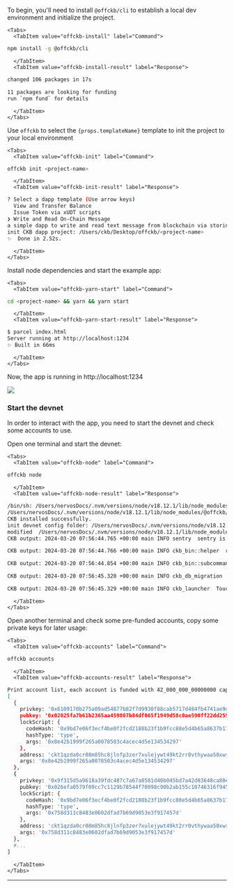 
To begin, you'll need to install `@offckb/cli` to establish a local dev environment and initialize the project.

```mdx-code-block
<Tabs>
  <TabItem value="offckb-install" label="Command">
```
```bash
npm install -g @offckb/cli
```
```mdx-code-block
  </TabItem>
  <TabItem value="offckb-install-result" label="Response">
```
```bash
changed 106 packages in 17s

11 packages are looking for funding
run `npm fund` for details
```
```mdx-code-block
  </TabItem>
</Tabs>
```

Use `offckb` to select the <code>{props.templateName}</code> template to init the project to your local environment

```mdx-code-block
<Tabs>
  <TabItem value="offckb-init" label="Command">
```
```bash
offckb init <project-name>
```

```mdx-code-block
  </TabItem>
  <TabItem value="offckb-init-result" label="Response">
```
```bash
? Select a dapp template (Use arrow keys)
  View and Transfer Balance
  Issue Token via xUDT scripts
❯ Write and Read On-Chain Message
a simple dapp to write and read text message from blockchain via storing it in cells
init CKB dapp project: /Users/ckb/Desktop/offckb/<project-name>
✨  Done in 2.52s.
```
```mdx-code-block
  </TabItem>
</Tabs>
```

Install node dependencies and start the example app:

```mdx-code-block
<Tabs>
  <TabItem value="offckb-yarn-start" label="Command">
```
```bash
cd <project-name> && yarn && yarn start
```
```mdx-code-block
  </TabItem>
  <TabItem value="offckb-yarn-start-result" label="Response">
```
```bash
$ parcel index.html
Server running at http://localhost:1234
✨ Built in 66ms
```
```mdx-code-block
  </TabItem>
</Tabs>
```

Now, the app is running in http://localhost:1234

<img src={props.imageSrc} />

### Start the devnet

In order to interact with the app, you need to start the devnet and check some accounts to use.

Open one terminal and start the devnet:

```mdx-code-block
<Tabs>
  <TabItem value="offckb-node" label="Command">
```
```bash
offckb node
```
```mdx-code-block
  </TabItem>
  <TabItem value="offckb-node-result" label="Response">
```
```bash
/bin/sh: /Users/nervosDocs/.nvm/versions/node/v18.12.1/lib/node_modules/@offckb/cli/target/ckb/ckb: No such file or directory
/Users/nervosDocs/.nvm/versions/node/v18.12.1/lib/node_modules/@offckb/cli/target/ckb/ckb not found, download and install the new version 0.113.1..
CKB installed successfully.
init devnet config folder: /Users/nervosDocs/.nvm/versions/node/v18.12.1/lib/node_modules/@offckb/cli/target/devnet
modified  /Users/nervosDocs/.nvm/versions/node/v18.12.1/lib/node_modules/@offckb/cli/target/devnet/ckb-miner.toml
CKB output: 2024-03-20 07:56:44.765 +00:00 main INFO sentry  sentry is disabled

CKB output: 2024-03-20 07:56:44.766 +00:00 main INFO ckb_bin::helper  raise_fd_limit newly-increased limit: 61440

CKB output: 2024-03-20 07:56:44.854 +00:00 main INFO ckb_bin::subcommand::run  ckb version: 0.113.1 (95ad24b 2024-01-31)

CKB output: 2024-03-20 07:56:45.320 +00:00 main INFO ckb_db_migration  Init database version 20230206163640

CKB output: 2024-03-20 07:56:45.329 +00:00 main INFO ckb_launcher  Touch chain spec hash: Byte32(0x3036c73473a371f3aa61c588c38924a93fb8513e481fa7c8d884fc4cf5fd368a)
```
```mdx-code-block
  </TabItem>
</Tabs>
```

Open another terminal and check some pre-funded accounts, copy some private keys for later usage:

```mdx-code-block
<Tabs>
  <TabItem value="offckb-accounts" label="Command">
```
```bash
offckb accounts
```
```mdx-code-block
  </TabItem>
  <TabItem value="offckb-accounts-result" label="Response">
```
```bash
Print account list, each account is funded with 42_000_000_00000000 capacity in the genesis block.
[
  {
    privkey: '0x6109170b275a09ad54877b82f7d9930f88cab5717d484fb4741ae9d1dd078cd6',
    pubkey: '0x02025fa7b61b2365aa459807b84df065f1949d58c0ae590ff22dd2595157bffefa',
    lockScript: {
      codeHash: '0x9bd7e06f3ecf4be0f2fcd2188b23f1b9fcc88e5d4b65a8637b17723bbda3cce8',
      hashType: 'type',
      args: '0x8e42b1999f265a0078503c4acec4d5e134534297'
    },
    address: 'ckt1qzda0cr08m85hc8jlnfp3zer7xulejywt49kt2rr0vthywaa50xwsqvwg2cen8extgq8s5puft8vf40px3f599cytcyd8',
    args: '0x8e42b1999f265a0078503c4acec4d5e134534297'
  },
  {
    privkey: '0x9f315d5a9618a39fdc487c7a67a8581d40b045bd7a42d83648ca80ef3b2cb4a1',
    pubkey: '0x026efa0579f09cc7c1129b78544f70098c90b2ab155c10746316f945829c034a2d',
    lockScript: {
      codeHash: '0x9bd7e06f3ecf4be0f2fcd2188b23f1b9fcc88e5d4b65a8637b17723bbda3cce8',
      hashType: 'type',
      args: '0x758d311c8483e0602dfad7b69d9053e3f917457d'
    },
    address: 'ckt1qzda0cr08m85hc8jlnfp3zer7xulejywt49kt2rr0vthywaa50xwsqt435c3epyrupszm7khk6weq5lrlyt52lg48ucew',
    args: '0x758d311c8483e0602dfad7b69d9053e3f917457d'
  },
  #... 
]
```
```mdx-code-block
  </TabItem>
</Tabs>
```
---
